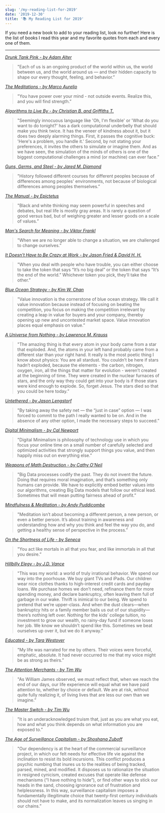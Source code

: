 ```yaml
---
slug: '/my-reading-list-for-2019'
date: '2019-12-30'
title: '📚 My Reading List for 2019'
---
```


If you need a new book to add to your reading list, look no further!
Here is the list of books I read this year and my favorite quotes from each and every one of them.

---

_<a href='http://amzn.eu/iRZVsSc' target='_blank'>Drunk Tank Pink - by Adam Alter</a>_

> "Each of us is an ongoing product of the world within us, the world between us, and the world around us — and their hidden capacity to shape our every thought, feeling, and behavior.”

_<a href='http://amzn.eu/cjeJV0z' target='_blank'>The Meditations - by Marco Aurelio</a>_

> "You have power over your mind - not outside events. Realize this, and you will find strength.”

_<a href='http://amzn.eu/8ZVkS8p' target='_blank'>Algorithms to Live By - by Christian B. and Griffiths T.</a>_

> "Seemingly innocuous language like 'Oh, I'm flexible' or 'What do you want to do tonight?' has a dark computational underbelly that should make you think twice. It has the veneer of kindness about it, but it does two deeply alarming things. First, it passes the cognitive buck: 'Here's a problem, you handle it.' Second, by not stating your preferences, it invites the others to simulate or imagine them. And as we have seen, the simulation of the minds of others is one of the biggest computational challenges a mind (or machine) can ever face.”

_<a href='http://amzn.eu/8P28TeS' target='_blank'>Guns, Germs, and Steel - by Jared M. Diamond</a>_

> "History followed different courses for different peoples because of differences among peoples' environments, not because of biological differences among peoples themselves.”

_<a href='http://amzn.eu/gMCvuIa' target='_blank'>The Manual - by Epictetus</a>_

> "Black and white thinking may seem powerful in speeches and debates, but real life is mostly gray areas. It is rarely a question of good versus bad, but of weighing greater and lesser goods on a scale of values.”

_<a href='http://amzn.eu/hK4vxli' target='_blank'>Man's Search for Meaning - by Viktor Frankl</a>_

> "When we are no longer able to change a situation, we are challenged to change ourselves.”

_<a href='http://amzn.eu/aoKzU44' target='_blank'>It Doesn't Have to Be Crazy at Work - by Jason Fried & David H. H.</a>_

> "When you deal with people who have trouble, you can either choose to take the token that says “It’s no big deal” or the token that says “It’s the end of the world.” Whichever token you pick, they’ll take the other.”

_<a href='http://amzn.eu/1qVYVNh' target='_blank'>Blue Ocean Strategy - by Kim W. Chan</a>_

> "Value innovation is the cornerstone of blue ocean strategy. We call it value innovation because instead of focusing on beating the competition, you focus on making the competition irrelevant by creating a leap in value for buyers and your company, thereby opening up new and uncontested market space. Value innovation places equal emphasis on value.”

_<a href='http://amzn.eu/aD5BecR' target='_blank'>A Universe from Nothing - by Lawrence M. Krauss</a>_

> "The amazing thing is that every atom in your body came from a star that exploded. And, the atoms in your left hand probably came from a different star than your right hand. It really is the most poetic thing I know about physics: You are all stardust. You couldn’t be here if stars hadn’t exploded, because the elements - the carbon, nitrogen, oxygen, iron, all the things that matter for evolution - weren’t created at the beginning of time. They were created in the nuclear furnaces of stars, and the only way they could get into your body is if those stars were kind enough to explode. So, forget Jesus. The stars died so that you could be here today.”

_<a href='http://amzn.eu/0DYproF' target='_blank'>Untethered - by Jason Lengstorf</a>_

> "By taking away the safety net — the “just in case” option — I was forced to commit to the path I really wanted to be on. And in the absence of any other option, I made the necessary steps to succeed.”

_<a href='http://amzn.eu/2Ikpbn1' target='_blank'>Digital Minimalism - by Cal Newport</a>_

> "Digital Minimalism is philosophy of technology use in which you focus your online time on a small number of carefully selected and optimized activities that strongly support things you value, and then happily miss out on everything else.”

_<a href='http://amzn.eu/faFZS8h' target='_blank'>Weapons of Math Destruction - by Cathy O'Neil</a>_

> "Big Data processes codify the past. They do not invent the future. Doing that requires moral imagination, and that’s something only humans can provide. We have to explicitly embed better values into our algorithms, creating Big Data models that follow our ethical lead. Sometimes that will mean putting fairness ahead of profit.”

_<a href='http://amzn.eu/2lkVeX1' target='_blank'>Mindfulness & Meditation - by Andy Puddicombe</a>_

> "Meditation isn’t about becoming a different person, a new person, or even a better person. It’s about training in awareness and understanding how and why you think and feel the way you do, and getting a healthy sense of perspective in the process.”

_<a href='http://amzn.eu/8CWUFjA' target='_blank'>On the Shortness of Life - by Seneca</a>_

> "You act like mortals in all that you fear, and like immortals in all that you desire.”

_<a href='http://amzn.eu/7GZcAQF' target='_blank'>Hillbilly Elegy - by J.D. Vance</a>_

> "This was my world: a world of truly irrational behavior. We spend our way into the poorhouse. We buy giant TVs and iPads. Our children wear nice clothes thanks to high-interest credit cards and payday loans. We purchase homes we don’t need, refinance them for more spending money, and declare bankruptcy, often leaving them full of garbage in our wake. Thrift is inimical to our being. We spend to pretend that we’re upper-class. And when the dust clears—when bankruptcy hits or a family member bails us out of our stupidity—there’s nothing left over. Nothing for the kids’ college tuition, no investment to grow our wealth, no rainy-day fund if someone loses her job. We know we shouldn’t spend like this. Sometimes we beat ourselves up over it, but we do it anyway.”

_<a href='http://amzn.eu/0eQksEG' target='_blank'>Educated - by Tara Westover</a>_

> "My life was narrated for me by others. Their voices were forceful, emphatic, absolute. It had never occurred to me that my voice might be as strong as theirs.”

_<a href='http://amzn.eu/8GDybRK' target='_blank'>The Attention Merchants - by Tim Wu</a>_

> "As William James observed, we must reflect that, when we reach the end of our days, our life experience will equal what we have paid attention to, whether by choice or default. We are at risk, without quite fully realizing it, of living lives that are less our own than we imagine.”

_<a href='http://amzn.eu/1rxrM1I' target='_blank'>The Master Switch - by Tim Wu</a>_

> "It is an underacknowledged truism that, just as you are what you eat, how and what you think depends on what information you are exposed to.”

_<a href='http://amzn.eu/9flYFcf' target='_blank'>The Age of Surveillance Capitalism - by Shoshana Zuboff</a>_

> "Our dependency is at the heart of the commercial surveillance project, in which our felt needs for effective life vie against the inclination to resist its bold incursions. This conflict produces a psychic numbing that inures us to the realities of being tracked, parsed, mined, and modified. It disposes us to rationalize the situation in resigned cynicism, created excuses that operate like defense mechanisms (“I have nothing to hide”), or find other ways to stick our heads in the sand, choosing ignorance out of frustration and helplessness. In this way, surveillance capitalism imposes a fundamentally illegitimate choice that twenty-first century individuals should not have to make, and its normalization leaves us singing in our chains.”
